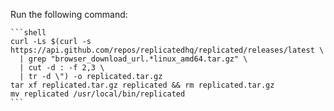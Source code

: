 Run the following command:

    ```shell
    curl -Ls $(curl -s https://api.github.com/repos/replicatedhq/replicated/releases/latest \
      | grep "browser_download_url.*linux_amd64.tar.gz" \
      | cut -d : -f 2,3 \
      | tr -d \") -o replicated.tar.gz
    tar xf replicated.tar.gz replicated && rm replicated.tar.gz
    mv replicated /usr/local/bin/replicated
    ```